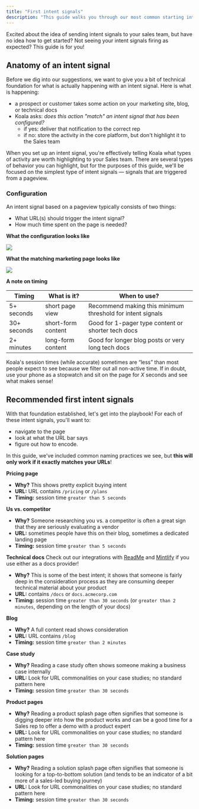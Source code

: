 ```yaml
---
title: "First intent signals"
description: "This guide walks you through our most common starting intent signals"
---
```


Excited about the idea of sending intent signals to your sales team, but have no idea how to get started? Not seeing your intent signals firing as expected? This guide is for you!

## Anatomy of an intent signal

Before we dig into our suggestions, we want to give you a bit of technical foundation for what is actually happening with an intent signal. Here is what is happening:

- a prospect or customer takes some action on your marketing site, blog, or technical docs
- Koala asks: _does this action "match" an intent signal that has been configured?_
	- if yes: deliver that notification to the correct rep
	- if no: store the activity in the core platform, but don't highlight it to the Sales team

When you set up an intent signal, you're effectively telling Koala what types of activity are worth highlighting to your Sales team. There are several types of behavior you can highlight, but for the purposes of this guide, we'll be focused on the simplest type of intent signals — signals that are triggered from a pageview.

### Configuration

An intent signal based on a pageview typically consists of two things:

* What URL(s) should trigger the intent signal?
* How much time spent on the page is needed?

**What the configuration looks like**

![](/images/admin-guides/first-intent-signals/intent-signal-config.png)

**What the matching marketing page looks like**

![](/images/admin-guides/first-intent-signals/docs-page-window.png)

**A note on timing**

| Timing | What is it? | When to use? |
| --- | --- | --- |
| 5+ seconds | short page view | Recommend making this minimum threshold for intent signals |
| 30+ seconds | short-form content | Good for 1-pager type content or shorter tech docs |
| 2+ minutes | long-form content | Good for longer blog posts or very long tech docs |

Koala's session times (while accurate) sometimes are “less” than most people expect to see because we filter out all non-active time. If in doubt, use your phone as a stopwatch and sit on the page for _X_ seconds and see what makes sense!

## Recommended first intent signals
With that foundation established, let's get into the playbook! For each of these intent signals, you'll want to: 

- navigate to the page
- look at what the URL bar says
- figure out how to encode. 

In this guide, we've included common naming practices we see, but **this will only work if it exactly matches your URLs**!

**Pricing page**
- **Why?** This shows pretty explicit buying intent
- **URL:** URL contains `/pricing` or `/plans`
- **Timing:** session time `greater than 5 seconds`

**Us vs. competitor**
- **Why?** Someone researching you vs. a competitor is often a great sign that they are seriously evaluating a vendor
- **URL:** sometimes people have this on their blog, sometimes a dedicated landing page
- **Timing:** session time `greater than 5 seconds`

**Technical docs**
<Note>
  Check out our integrations with <a href="/docs/integrations/readme">ReadMe</a> and <a href="/docs/integrations/mintlify">Mintlify</a> if you use either as a docs provider!
</Note>

- **Why?** This is some of the best intent; it shows that someone is fairly deep in the consideration process as they are consuming deeper technical material about your product
- **URL:** contains `/docs` or `docs.acmecorp.com`
- **Timing:** session time `greater than 30 seconds` (or `greater than 2 minutes`, depending on the length of your docs)

**Blog**
- **Why?** A full content read shows consideration
- **URL:** URL contains `/blog`
- **Timing:** session time `greater than 2 minutes`

**Case study**
- **Why?** Reading a case study often shows someone making a business case internally
- **URL:** Look for URL commonalities on your case studies; no standard pattern here
- **Timing:** session time `greater than 30 seconds`

**Product pages**
- **Why?** Reading a product splash page often signifies that someone is digging deeper into how the product works and can be a good time for a Sales rep to offer a demo with a product expert
- **URL:** Look for URL commonalities on your case studies; no standard pattern here
- **Timing:** session time `greater than 30 seconds`

**Solution pages**
- **Why?** Reading a solution splash page often signifies that someone is looking for a top-to-bottom solution (and tends to be an indicator of a bit more of a sales-led buying journey)
- **URL:** Look for URL commonalities on your case studies; no standard pattern here
- **Timing:** session time `greater than 30 seconds`
